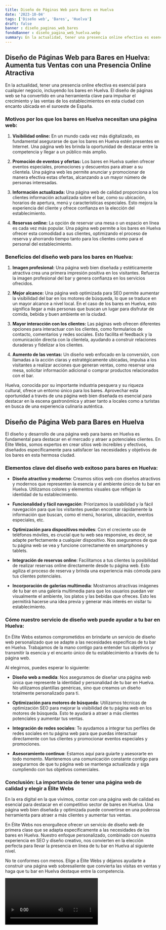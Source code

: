```yaml
---
title: Diseño de Páginas Web para Bares en Huelva
date: '2023-10-04'
tags: ['Diseño web', 'Bares', 'Huelva']
draft: false
banner : diseño_paginas_web_bares
fondoBanner : diseño_pagina_web_huelva.webp
summary: En la actualidad, tener una presencia online efectiva es esencial para cualquier negocio, incluyendo los bares en Huelva. El diseño de páginas web se ha convertido en una herramienta clave para impulsar el crecimiento y las ventas de los establecimientos en esta ciudad con encanto ubicada en el suroeste de España.
---
```


## **Diseño de Páginas Web para Bares en Huelva: Aumenta tus Ventas con una Presencia Online Atractiva**

En la actualidad, tener una presencia online efectiva es esencial para cualquier negocio, incluyendo los bares en Huelva. El diseño de páginas web se ha convertido en una herramienta clave para impulsar el crecimiento y las ventas de los establecimientos en esta ciudad con encanto ubicada en el suroeste de España.

### **Motivos por los que los bares en Huelva necesitan una página web:**

1. **Visibilidad online:** En un mundo cada vez más digitalizado, es fundamental asegurarse de que los bares en Huelva estén presentes en Internet. Una página web les brinda la oportunidad de destacar entre la competencia y llegar a un público más amplio.

2. **Promoción de eventos y ofertas:** Los bares en Huelva suelen ofrecer eventos especiales, promociones y descuentos para atraer a su clientela. Una página web les permite anunciar y promocionar de manera efectiva estas ofertas, alcanzando a un mayor número de personas interesadas.

3. **Información actualizada:** Una página web de calidad proporciona a los clientes información actualizada sobre el bar, como su ubicación, horarios de apertura, menú y características especiales. Esto mejora la experiencia del cliente y ofrece confianza en la elección del establecimiento.

4. **Reservas online:** La opción de reservar una mesa o un espacio en línea es cada vez más popular. Una página web permite a los bares en Huelva ofrecer esta comodidad a sus clientes, optimizando el proceso de reserva y ahorrando tiempo tanto para los clientes como para el personal del establecimiento.

### **Beneficios del diseño web para los bares en Huelva:**

1. **Imagen profesional:** Una página web bien diseñada y estéticamente atractiva crea una primera impresión positiva en los visitantes. Refuerza la imagen profesional del bar y genera confianza en los servicios ofrecidos.

2. **Mejor alcance:** Una página web optimizada para SEO permite aumentar la visibilidad del bar en los motores de búsqueda, lo que se traduce en un mayor alcance a nivel local. En el caso de los bares en Huelva, esto significa llegar a más personas que buscan un lugar para disfrutar de comida, bebida y buen ambiente en la ciudad.

3. **Mayor interacción con los clientes:** Las páginas web ofrecen diferentes opciones para interactuar con los clientes, como formularios de contacto, comentarios y redes sociales. Esto facilita el feedback y la comunicación directa con la clientela, ayudando a construir relaciones duraderas y fidelizar a los clientes.

4. **Aumento de las ventas:** Un diseño web enfocado en la conversión, con llamadas a la acción claras y estratégicamente ubicadas, impulsa a los visitantes a realizar acciones que generan ventas, como reservar una mesa, solicitar información adicional o comprar productos relacionados con el bar.

Huelva, conocida por su importante industria pesquera y su riqueza cultural, ofrece un entorno único para los bares. Aprovechar esta oportunidad a través de una página web bien diseñada es esencial para destacar en la escena gastronómica y atraer tanto a locales como a turistas en busca de una experiencia culinaria auténtica.

<GifSeo />

<Cta />

## Diseño de Página Web para Bares en Huelva

El diseño y desarrollo de una página web para bares en Huelva es fundamental para destacar en el mercado y atraer a potenciales clientes. En Élite Webs, somos expertos en crear sitios web increíbles y efectivos, diseñados específicamente para satisfacer las necesidades y objetivos de los bares en esta hermosa ciudad.

### Elementos clave del diseño web exitoso para bares en Huelva:

- **Diseño atractivo y moderno**: Creamos sitios web con diseños atractivos y modernos que representen la esencia y el ambiente único de tu bar en Huelva. Utilizamos colores y elementos visuales que reflejan la identidad de tu establecimiento.

- **Funcionalidad y fácil navegación**: Priorizamos la usabilidad y la fácil navegación para que los visitantes puedan encontrar rápidamente la información que buscan, como el menú, horarios, ubicación, eventos especiales, etc.

- **Optimización para dispositivos móviles**: Con el creciente uso de teléfonos móviles, es crucial que tu web sea responsive, es decir, se adapte perfectamente a cualquier dispositivo. Nos aseguramos de que tu página web se vea y funcione correctamente en smartphones y tablets.

- **Integración de reservas online**: Facilitamos a tus clientes la posibilidad de realizar reservas online directamente desde tu página web. Esto agiliza el proceso de reserva y brinda una experiencia más cómoda para tus clientes potenciales.

- **Incorporación de galerías multimedia**: Mostramos atractivas imágenes de tu bar en una galería multimedia para que los usuarios puedan ver visualmente el ambiente, los platos y las bebidas que ofreces. Esto les permitirá hacerse una idea previa y generar más interés en visitar tu establecimiento.

### Cómo nuestro servicio de diseño web puede ayudar a tu bar en Huelva:

En Élite Webs estamos comprometidos en brindarte un servicio de diseño web personalizado que se adapte a las necesidades específicas de tu bar en Huelva. Trabajamos de la mano contigo para entender tus objetivos y transmitir la esencia y el encanto único de tu establecimiento a través de tu página web.

Al elegirnos, puedes esperar lo siguiente:

- **Diseño web a medida**: Nos aseguramos de diseñar una página web única que represente la identidad y personalidad de tu bar en Huelva. No utilizamos plantillas genéricas, sino que creamos un diseño totalmente personalizado para ti.

- **Optimización para motores de búsqueda**: Utilizamos técnicas de optimización SEO para mejorar la visibilidad de tu página web en los motores de búsqueda. Esto te ayudará a atraer a más clientes potenciales y aumentar tus ventas.

- **Integración de redes sociales**: Te ayudamos a integrar tus perfiles de redes sociales en tu página web para que puedas interactuar directamente con tus clientes y promocionar eventos especiales y promociones.

- **Asesoramiento continuo**: Estamos aquí para guiarte y asesorarte en todo momento. Mantenemos una comunicación constante contigo para asegurarnos de que tu página web se mantenga actualizada y siga cumpliendo con tus objetivos comerciales.

### Conclusión: La importancia de tener una página web de calidad y elegir a Élite Webs

En la era digital en la que vivimos, contar con una página web de calidad es esencial para destacar en el competitivo sector de bares en Huelva. Una página web bien diseñada y optimizada puede convertirse en una poderosa herramienta para atraer a más clientes y aumentar tus ventas.

En Élite Webs nos enorgullece ofrecer un servicio de diseño web de primera clase que se adapta específicamente a las necesidades de los bares en Huelva. Nuestro enfoque personalizado, combinado con nuestra experiencia en SEO y diseño creativo, nos convierten en la elección perfecta para llevar la presencia en línea de tu bar en Huelva al siguiente nivel.

No te conformes con menos. Elige a Élite Webs y déjanos ayudarte a construir una página web sobresaliente que convierta las visitas en ventas y haga que tu bar en Huelva destaque entre la competencia.

<Video />

<CtaBot job='Bares' city='Huelva'/>

<Gmaps query='Huelva+españa+maps' />